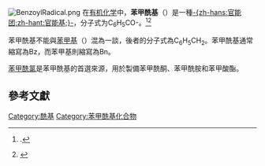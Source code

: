 {{Multiple issues|expand=2022-5-18}}
[[File:BenzoylRadical.png|thumb]]
在[[有机化学|有机化学]]中，'''苯甲酰基'''（{{lang-en|benzoyl}}）是一種[[官能团|-{zh-hans:官能团;zh-hant:官能基;}-]]，分子式为C<sub>6</sub>H<sub>5</sub>CO-。<ref>{{Ullmann|doi=10.1002/14356007.a03_555|title=Benzoic Acid and Derivatives|last1=Maki|first1=Takao|last2=Takeda|first2=Kazuo}}.</ref><ref>{{cite book |last=Morris |first=Christopher G. |date=1992 |title=Academic Press Dictionary of Science and Technology |publisher=Gulf Professional Publishing |pages=246 |isbn=9780122004001}}</ref>

苯甲酰基不能與[[苯甲基|苯甲基]]（{{lang-en|benzyl}}）混為一談，後者的分子式為C<sub>6</sub>H<sub>5</sub>CH<sub>2</sub>。苯甲酰基通常縮寫為Bz，而苯甲基則縮寫為Bn。

[[苯甲酰氯|苯甲酰氯]]是苯甲酰基的首選來源，用於製備苯甲酰酮、苯甲酰胺和苯甲酸酯。

==參考文獻==
{{reflist}}

{{官能團}}
[[Category:酰基|Category:酰基]]
[[Category:苯甲酰基化合物|Category:苯甲酰基化合物]]